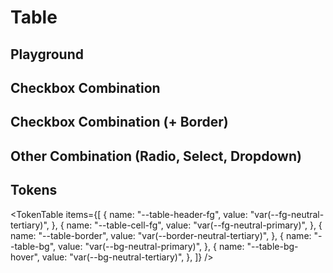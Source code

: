 



<Meta title="Table" of={TableStories} />

# Table

<ThemeSelect />

## Playground

## Checkbox Combination

<Canvas of={TableStories.Default} />

## Checkbox Combination (+ Border)

<Canvas of={TableStories.Bordered} />

## Other Combination (Radio, Select, Dropdown)

<Canvas of={TableStories.Other} />

## Tokens

<TokenTable
  items={[
    {
      name: "--table-header-fg",
      value: "var(--fg-neutral-tertiary)",
    },
    {
      name: "--table-cell-fg",
      value: "var(--fg-neutral-primary)",
    },
    {
      name: "--table-border",
      value: "var(--border-neutral-tertiary)",
    },
    {
      name: "--table-bg",
      value: "var(--bg-neutral-primary)",
    },
    {
      name: "--table-bg-hover",
      value: "var(--bg-neutral-tertiary)",
    },
  ]}
/>

<Toaster className="sb-unstyled" position="bottom-right" />
